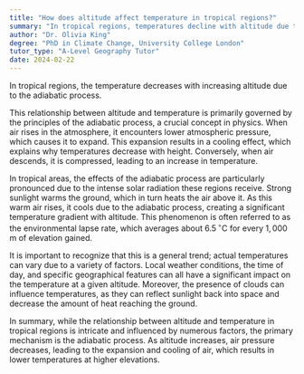 ```yaml
---
title: "How does altitude affect temperature in tropical regions?"
summary: "In tropical regions, temperatures decline with altitude due to the adiabatic process, where rising air cools as it expands, leading to lower temperatures at higher elevations."
author: "Dr. Olivia King"
degree: "PhD in Climate Change, University College London"
tutor_type: "A-Level Geography Tutor"
date: 2024-02-22
---
```


In tropical regions, the temperature decreases with increasing altitude due to the adiabatic process.

This relationship between altitude and temperature is primarily governed by the principles of the adiabatic process, a crucial concept in physics. When air rises in the atmosphere, it encounters lower atmospheric pressure, which causes it to expand. This expansion results in a cooling effect, which explains why temperatures decrease with height. Conversely, when air descends, it is compressed, leading to an increase in temperature.

In tropical areas, the effects of the adiabatic process are particularly pronounced due to the intense solar radiation these regions receive. Strong sunlight warms the ground, which in turn heats the air above it. As this warm air rises, it cools due to the adiabatic process, creating a significant temperature gradient with altitude. This phenomenon is often referred to as the environmental lapse rate, which averages about $6.5\,^{\circ}\text{C}$ for every $1,000 \, \text{m}$ of elevation gained.

It is important to recognize that this is a general trend; actual temperatures can vary due to a variety of factors. Local weather conditions, the time of day, and specific geographical features can all have a significant impact on the temperature at a given altitude. Moreover, the presence of clouds can influence temperatures, as they can reflect sunlight back into space and decrease the amount of heat reaching the ground.

In summary, while the relationship between altitude and temperature in tropical regions is intricate and influenced by numerous factors, the primary mechanism is the adiabatic process. As altitude increases, air pressure decreases, leading to the expansion and cooling of air, which results in lower temperatures at higher elevations.
    